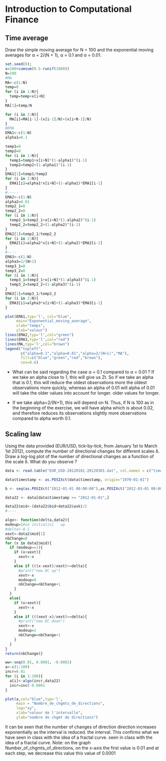 # Introduction to Computational Finance

## Time average
Draw the simple moving average for N = 100 and the exponential moving averages for
α = 2/(N + 1), α = 0.1 and α = 0.01.

```{r}
set.seed(0);
x=100+cumsum(0.5-runif(1000))
N=100
#MA
MA<-c(1:N)
temp=0
for (i in 1:N){
  temp=temp+x[i+N]
}
MA[1]=temp/N

for (i in 2:N){
  MA[i]=MA[i-1]-(x[i-1]/N)+(x[i+N-1]/N)
}
#EMA
EMA1<-c(1:N)
alpha1=0.1

temp1=0
temp2=0
for (i in 1:N){
  temp1=temp1+x[i+N]*(1-alpha1)^(i-1)
  temp2=temp2+(1-alpha1)^(i-1)
}
EMA1[1]=temp1/temp2
for (i in 2:N){
  EMA1[i]=alpha1*x[i+N]+(1-alpha1)*EMA1[i-1]
}
#-----
EMA2<-c(1:N)
alpha2=0.01
temp2_1=0
temp2_2=0
for (i in 1:N){
  temp2_1=temp2_1+x[i+N]*(1-alpha2)^(i-1)
  temp2_2=temp2_2+(1-alpha2)^(i-1)
}
EMA2[1]=temp2_1/temp2_2
for (i in 2:N){
  EMA2[i]=alpha2*x[i+N]+(1-alpha2)*EMA2[i-1]
}
#----
EMA3<-c(1:N)
alpha3=2/(N+1)
temp3_1=0
temp3_2=0
for (i in 1:N){
  temp3_1=temp3_1+x[i+N]*(1-alpha3)^(i-1)
  temp3_2=temp3_2+(1-alpha3)^(i-1)
}
EMA3[1]=temp3_1/temp3_2
for (i in 2:N){
  EMA3[i]=alpha3*x[i+N]+(1-alpha3)*EMA3[i-1]
}

plot(EMA1,typ='l', col="blue",
     main="Exponential_moving_average",
     xlab="temps",
     ylab="valeur")
lines(EMA2,typ='l',col="green")
lines(EMA3,typ='l',col="red")
lines(MA,typ='l',col="brown")
legend("topleft",
       c("alpha=0.1","alpha=0.01","alpha=2/(N+1)","MA"),
       fill=c("blue","green","red","brown"),
       cex=0.6)
```

* What can be said regarding the case α = 0.1 compared to α = 0.01 ?
If we take an alpha close to 1, this will give us Zt.
So if we take an alpha that is 0.1, this will reduce the oldest observations more
the oldest observations more quickly, whereas an alpha of 0.01 will
alpha of 0.01 will take the older values into account for longer.
older values for longer.

* If we take alpha=2/(N+1), this will depend on N. Thus, if N
is 100 as in the beginning of the exercise, we will have alpha
which is about 0.02, and therefore reduces its observations slightly more
observations compared to alpha worth 0.1.


## Scaling law

Using the data provided (EUR/USD, tick-by-tick, from January 1st to
March 1st 2012), compute the number of directional changes for different scales δ.
Draw a log-log plot of the number of directional changes as a function of the scale δ.
What do you observe ?

```{r}
data <- read.table("EUR_USD-20120101-20120301.dat", col.names = c("timestamp","bid","ask"));

data$timestamp <- as.POSIXct(data$timestamp, origin="1970-01-01")

b <- seq(as.POSIXct("2012-01-01 00:00:00"),as.POSIXct("2012-03-01 00:00:00"), by = "15 min")

data22 <- data[data$timestamp >= "2012-01-01",]

data22$mid<-(data22$bid+data22$ask)/2
#----

algo<- function(delta,data2){
modeup=1#ie initialisi ` up
#delta<-0.1
xext<-data2$mid[1]
nbChange=0
for (x in data2$mid){
  if (modeup==1){
    if (x<xext){
      xext<-x
    }
    else if (((x-xext)/xext)>=delta){
      #print("new DC up")
      xext<-x
      modeup=0
      nbChange=nbChange+1
    }
  }
  else{
    if (x>xext){
      xext<-x
    }
    else if (((xext-x)/xext)>=delta){
      #print("new DC down")
      xext<-x
      modeup=1
      nbChange=nbChange+1
    }
  }
}
return(nbChange)}

ww<-seq(0.01, 0.0001, -0.0001)
a<-c(1:100)
incr=0.01
for (i in 1:100){
  a[i]<-algo(incr,data22)
  incr=incr-0.0001
}

plot(a,col="blue",typ='l',
     main = "Nombre_de_chgmts_de_directions",
     log="xy",
     xlab="valeur de l'intervalle",
     ylab="nombre de chgmt de directions")
```

It can be seen that the number of changes of direction
direction increases exponentially as the interval is reduced.
the interval. This confirms what we have seen in class with the idea of a fractal curve.
seen in class with the idea of a fractal curve.
Note: on the graph
Number_of_chgmts_of_directions, on the x-axis the
first value is 0.01 and at each step, we decrease this value
this value of 0.0001